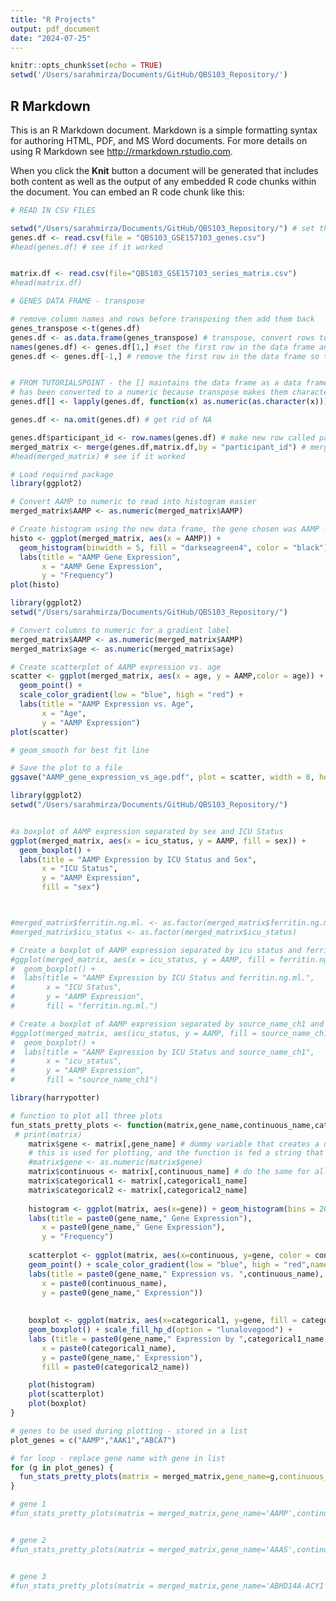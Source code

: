 ```yaml
---
title: "R Projects"
output: pdf_document
date: "2024-07-25"
---
```


```r
knitr::opts_chunk$set(echo = TRUE)
setwd('/Users/sarahmirza/Documents/GitHub/QBS103_Repository/')
```

## R Markdown

This is an R Markdown document. Markdown is a simple formatting syntax for authoring HTML, PDF, and MS Word documents. For more details on using R Markdown see <http://rmarkdown.rstudio.com>.

When you click the **Knit** button a document will be generated that includes both content as well as the output of any embedded R code chunks within the document. You can embed an R code chunk like this:

```r
# READ IN CSV FILES

setwd("/Users/sarahmirza/Documents/GitHub/QBS103_Repository/") # set the working directory
genes.df <- read.csv(file = "QBS103_GSE157103_genes.csv") 
#head(genes.df) # see if it worked


matrix.df <- read.csv(file="QBS103_GSE157103_series_matrix.csv")
#head(matrix.df)

```


```r
# GENES DATA FRAME - transpose

# remove column names and rows before transposing then add them back
genes_transpose <-t(genes.df)
genes.df <- as.data.frame(genes_transpose) # transpose, convert rows to columns and columns to rows
names(genes.df) <- genes.df[1,] #set the first row in the data frame and set it to the column names for the data frame
genes.df <- genes.df[-1,] # remove the first row in the data frame so that the names are no longer a row


# FROM TUTORIALSPOINT - the [] maintains the data frame as a data frame because the lapply works on a list/vector, so every column
# has been converted to a numeric because transpose makes them character
genes.df[] <- lapply(genes.df, function(x) as.numeric(as.character(x)))

genes.df <- na.omit(genes.df) # get rid of NA


```

```r
genes.df$participant_id <- row.names(genes.df) # make new row called participant_id and with the gene.df row names
merged_matrix <- merge(genes.df,matrix.df,by = "participant_id") # merge the two data frames using participant_id as the key for merging and save it to merged_matrix, which is actually a data frame
#head(merged_matrix) # see if it worked
```


```r
# Load required package
library(ggplot2)

# Convert AAMP to numeric to read into histogram easier
merged_matrix$AAMP <- as.numeric(merged_matrix$AAMP)

# Create histogram using the new data frame, the gene chosen was AAMP - changed binwidth per suggestion
histo <- ggplot(merged_matrix, aes(x = AAMP)) +
  geom_histogram(binwidth = 5, fill = "darkseagreen4", color = "black") +
  labs(title = "AAMP Gene Expression",
       x = "AAMP Gene Expression",
       y = "Frequency") 
plot(histo)


```


```r
library(ggplot2)
setwd("/Users/sarahmirza/Documents/GitHub/QBS103_Repository/")

# Convert columns to numeric for a gradient label
merged_matrix$AAMP <- as.numeric(merged_matrix$AAMP)
merged_matrix$age <- as.numeric(merged_matrix$age)

# Create scatterplot of AAMP expression vs. age
scatter <- ggplot(merged_matrix, aes(x = age, y = AAMP,color = age)) + # color = age gives the color bar
  geom_point() +
  scale_color_gradient(low = "blue", high = "red") +
  labs(title = "AAMP Expression vs. Age",
       x = "Age",
       y = "AAMP Expression") 
plot(scatter)

# geom_smooth for best fit line

# Save the plot to a file
ggsave("AAMP_gene_expression_vs_age.pdf", plot = scatter, width = 8, height = 5)

```

```r
library(ggplot2)
setwd("/Users/sarahmirza/Documents/GitHub/QBS103_Repository/")


#a boxplot of AAMP expression separated by sex and ICU Status
ggplot(merged_matrix, aes(x = icu_status, y = AAMP, fill = sex)) +
  geom_boxplot() +
  labs(title = "AAMP Expression by ICU Status and Sex",
       x = "ICU Status",
       y = "AAMP Expression",
       fill = "sex")



#merged_matrix$ferritin.ng.ml. <- as.factor(merged_matrix$ferritin.ng.ml.)
#merged_matrix$icu_status <- as.factor(merged_matrix$icu_status)

# Create a boxplot of AAMP expression separated by icu status and ferritin.ng.ml.
#ggplot(merged_matrix, aes(x = icu_status, y = AAMP, fill = ferritin.ng.ml.)) +
#  geom_boxplot() +
#  labs(title = "AAMP Expression by ICU Status and ferritin.ng.ml.",
#       x = "ICU Status",
#       y = "AAMP Expression",
#       fill = "ferritin.ng.ml.") 

# Create a boxplot of AAMP expression separated by source_name_ch1 and icu status
#ggplot(merged_matrix, aes(icu_status, y = AAMP, fill = source_name_ch1)) +
#  geom_boxplot() +
#  labs(title = "AAMP Expression by ICU Status and source_name_ch1",
#       x = "icu_status",
#       y = "AAMP Expression",
#       fill = "source_name_ch1") 
```
```r
library(harrypotter)

# function to plot all three plots
fun_stats_pretty_plots <- function(matrix,gene_name,continuous_name,categorical1_name,categorical2_name){
 # print(matrix)
    matrix$gene <- matrix[,gene_name] # dummy variable that creates a new column with the name of the gene I want and all its values
    # this is used for plotting, and the function is fed a string that I use for labeling which is the name of the original column
    #matrix$gene <- as.numeric(matrix$gene)
    matrix$continuous <- matrix[,continuous_name] # do the same for all variables so they are read in as strings but used as the column
    matrix$categorical1 <- matrix[,categorical1_name]
    matrix$categorical2 <- matrix[,categorical2_name]
    
    histogram <- ggplot(matrix, aes(x=gene)) + geom_histogram(bins = 20, fill = "chartreuse2", color = "black") +
    labs(title = paste0(gene_name," Gene Expression"),
       x = paste0(gene_name," Gene Expression"),
       y = "Frequency") 
    
    scatterplot <- ggplot(matrix, aes(x=continuous, y=gene, color = continuous)) +
    geom_point() + scale_color_gradient(low = "blue", high = "red",name = (paste0(continuous_name))) + 
    labs(title = paste0(gene_name," Expression vs. ",continuous_name),
       x = paste0(continuous_name),
       y = paste0(gene_name," Expression"))
    
       
    boxplot <- ggplot(matrix, aes(x=categorical1, y=gene, fill = categorical2)) +
    geom_boxplot() + scale_fill_hp_d(option = "lunalovegood") + 
    labs (title = paste0(gene_name," Expression by ",categorical1_name, " and ",categorical2_name),
       x = paste0(categorical1_name),
       y = paste0(gene_name," Expression"),
       fill = paste0(categorical2_name))

    plot(histogram)
    plot(scatterplot)
    plot(boxplot)
}

# genes to be used during plotting - stored in a list 
plot_genes = c("AAMP","AAK1","ABCA7")

# for loop - replace gene name with gene in list
for (g in plot_genes) {
  fun_stats_pretty_plots(matrix = merged_matrix,gene_name=g,continuous_name = 'age',categorical1_name = 'icu_status',categorical2_name = 'sex')
}

# gene 1
#fun_stats_pretty_plots(matrix = merged_matrix,gene_name='AAMP',continuous_name = 'age',categorical1_name = 'icu_status',categorical2_name = 'sex')


# gene 2
#fun_stats_pretty_plots(matrix = merged_matrix,gene_name='AAAS',continuous_name = 'age',categorical1_name = 'icu_status',categorical2_name = 'sex')


# gene 3
#fun_stats_pretty_plots(matrix = merged_matrix,gene_name='ABHD14A-ACY1',continuous_name = 'age',categorical1_name = 'icu_status',categorical2_name = 'sex')
```


